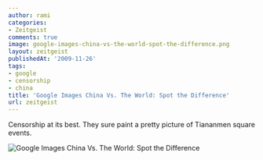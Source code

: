```yaml
---
author: rami
categories:
- Zeitgeist
comments: true
image: google-images-china-vs-the-world-spot-the-difference.png
layout: zeitgeist
publishedAt: '2009-11-26'
tags:
- google
- censorship
- china
title: 'Google Images China Vs. The World: Spot the Difference'
url: zeitgeist
---
```


Censorship at its best. They sure paint a pretty picture of Tiananmen square events.

![Google Images China Vs. The World: Spot the Difference](/assets/images/content/zeitgeist/google-images-china-vs-the-world-spot-the-difference.png)
